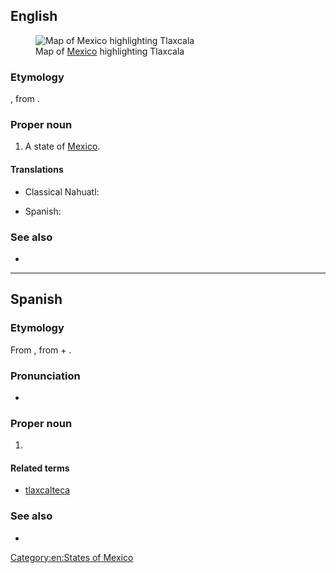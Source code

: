 ==English==
[[File:Mexico map, MX-TLA.svg|thumb|Map of [[Mexico]] highlighting Tlaxcala]]

===Etymology===
{{etyl|nah|en}}, from {{m|nah|tlaxcalli||tortilla}}.

===Proper noun===
{{en-proper noun}}

# A state of [[Mexico]].

====Translations====
{{trans-top|state of Mexico}}
* Classical Nahuatl: {{t|nci|Tlaxcallān}}
{{trans-mid}}
* Spanish: {{t+|es|Tlaxcala|m}}
{{trans-bottom}}

===See also===
* {{pedialite}}

[[Category:en:States of Mexico]]

----

==Spanish==

===Etymology===
From {{etyl|nci|es}} {{m|nci|Tlaxcallān}}, from {{m|nci|tlaxcalli||tortilla}} + {{m|nci|-tlān}}.

===Pronunciation===
* {{IPA|[tɬa(k)sˈka.la]|[tɬa(ɣ)sˈka.la]|lang=es}}

===Proper noun===
{{es-proper noun|m}}

# {{place|es|state|c/Mexico}}

====Related terms====
* [[tlaxcalteca]]

===See also===
* {{pedialite|lang=es}}